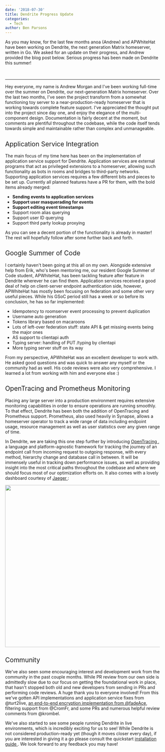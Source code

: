 ```yaml
---
date: '2018-07-30'
title: Dendrite Progress Update
categories:
  - Tech
author: Ben Parsons
---
```


As you may know, for the last few months anoa (Andrew) and APWhiteHat have been working on Dendrite, the next generation Matrix homeserver, written in Go. We asked for an update on their progress, and Andrew provided the blog post below. Serious progress has been made on Dendrite this summer!

&nbsp;

<hr />

<span style="font-weight: 400;">Hey everyone, my name is Andrew Morgan and I've been working full-time over the summer on Dendrite, our next-generation Matrix homeserver. Over the last two months, I've seen the project transform from a somewhat functioning toy server to a near-production-ready homeserver that is working towards complete feature support. I've appreciated the thought put into the project since day one, and enjoy the elegance of the multi-component design. Documentation is fairly decent at the moment, but comments are plentiful throughout the codebase, while the code itself tends towards simple and maintainable rather than complex and unmanageable.</span>

<h2><span style="font-weight: 400;">Application Service Integration</span>
</h2>
<span style="font-weight: 400;">The main focus of my time here has been on the implementation of application service support for Dendrite. Application services are external programs that act as privileged extensions to a homeserver, allowing such functionality as bots in rooms and bridges to third-party networks. Supporting application services requires a few different bits and pieces to be set up. Currently all planned features have a PR for them, with the bold items already merged:</span>

<ul>
 	<li><strong>Sending events to application services</strong></li>
 	<li><strong>Support user masquerading for events</strong></li>
 	<li><strong>Support editing event timestamps</strong></li>
 	<li>Support room alias querying</li>
 	<li><span style="font-weight: 400;">Support user ID querying</span>
</li>
 	<li><span style="font-weight: 400;">Support third party lookup proxying</span>
</li>
</ul>
<span style="font-weight: 400;">As you can see a decent portion of the functionality is already in master! The rest will hopefully follow after some further back and forth.</span>

<h2><span style="font-weight: 400;">Google Summer of Code</span>
</h2>
<span style="font-weight: 400;">I certainly haven't been going at this all on my own. Alongside extensive help from Erik, who's been mentoring me, our resident Google Summer of Code student, APWhiteHat, has been tackling feature after feature in Dendrite wherever he can find them. Application services received a good deal of help on client-server endpoint authentication side, however, APWhiteHat has mostly been focusing on federation and some other very useful pieces. While his GSoC period still has a week or so before its conclusion, he has so far implemented:</span>

<ul>
 	<li style="font-weight: 400;"><span style="font-weight: 400;">Idempotency to roomserver event processing to prevent duplication</span>
</li>
 	<li style="font-weight: 400;"><span style="font-weight: 400;">Username auto generation</span>
</li>
 	<li style="font-weight: 400;"><span style="font-weight: 400;">Tokens library based on macaroons</span>
</li>
 	<li style="font-weight: 400;"><span style="font-weight: 400;">Lots of left-over federation stuff: state API &amp; get missing events being the major ones</span>
</li>
 	<li style="font-weight: 400;"><span style="font-weight: 400;">AS support to clientapi auth</span>
</li>
 	<li style="font-weight: 400;"><span style="font-weight: 400;">Typing server: handling of PUT /typing by clientapi</span>
</li>
 	<li style="font-weight: 400;"><span style="font-weight: 400;">More typing server stuff on its way</span>
</li>
</ul>
<span style="font-weight: 400;">From my perspective, APWhiteHat was an excellent developer to work with. He asked good questions and was quick to answer any myself or the community had as well. His code reviews were also very comprehensive. I learned a lot from working with him and everyone else :)</span>

<h2><span style="font-weight: 400;">OpenTracing and Prometheus Monitoring</span>
</h2>
<span style="font-weight: 400;">Placing any large server into a production environment requires extensive monitoring capabilities in order to ensure operations are running smoothly. To that effect, Dendrite has been both the addition of OpenTracing and Prometheus support. Prometheus, also used heavily in Synapse, allows a homeserver operator to track a wide range of data including endpoint usage, resource management as well as user statistics over any given range of time.</span>


<span style="font-weight: 400;">In Dendrite, we are taking this one step further by introducing </span>
<a href="https://opentracing.io/"><span style="font-weight: 400;">OpenTracing</span>
</a><span style="font-weight: 400;">, a language and platform-agnostic framework for tracking the journey of an endpoint call from incoming request to outgoing response, with every method, hierarchy change and database call in between. It will be immensely useful in tracking down performance issues, as well as providing insight into the most critical paths throughout the codebase and where we should focus most of our optimization efforts on. It also comes with a lovely dashboard courtesy of </span>
<a href="https://www.jaegertracing.io/"><span style="font-weight: 400;">Jaeger</span>
</a><span style="font-weight: 400;">:</span>


<a href="https://matrix.org/blog/wp-content/uploads/2018/07/image1.png"><img class="alignnone size-large wp-image-3432" src="https://matrix.org/blog/wp-content/uploads/2018/07/image1-1024x527.png" alt="" width="1024" height="527" /></a>
<h2><span style="font-weight: 400;">Community</span>
</h2>
<span style="font-weight: 400;">We've also seen some encouraging interest and development work from the community in the past couple months. While PR review from our own side is admittedly slow due to our focus on getting the foundational work in place, that hasn't stopped both old and new developers from sending in PRs and performing code reviews. A huge thank you to everyone involved! From this we've gotten API implementations and application service fixes from @turt2live, <a href="https://twitter.com/matrixdotorg/status/1022887733931520001">an end-to-end encryption implementation from @fadeAce</a>, filtering support from @CromFr, and some PRs and numerous helpful review comments from @krombel.</span>


<span style="font-weight: 400;">We've also started to see some people running Dendrite in live environments, which is incredibly exciting for us to see! While Dendrite is not considered production-ready yet (though it moves closer every day), if you are interested in giving it a go please consult the quickstart </span>
<a href="https://github.com/matrix-org/dendrite/blob/master/INSTALL.md"><span style="font-weight: 400;">installation guide</span>
</a><span style="font-weight: 400;">. We look forward to any feedback you may have!</span>
